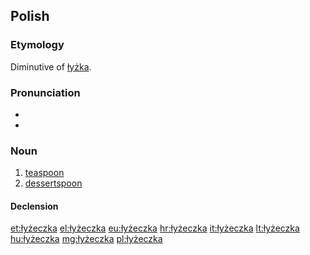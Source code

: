 ==Polish==

===Etymology===
Diminutive of [[łyżka]].

===Pronunciation===
* {{IPA|[wɨˈʐɛt͡ʂka]|lang=pl}}
* {{audio|Pl-łyżeczka.ogg|audio}}

===Noun===
{{head|pl|noun|g=f}}

# [[teaspoon]]
# [[dessertspoon]]

====Declension====
{{pl-decl-noun-ka|łyżecz}}

[[et:łyżeczka]]
[[el:łyżeczka]]
[[eu:łyżeczka]]
[[hr:łyżeczka]]
[[it:łyżeczka]]
[[lt:łyżeczka]]
[[hu:łyżeczka]]
[[mg:łyżeczka]]
[[pl:łyżeczka]]